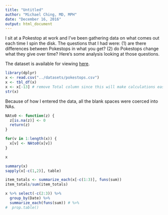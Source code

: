 ```yaml
---
title: "Untitled"
author: "Michael Ching, MD, MPH"
date: "December 16, 2016"
output: html_document
---
```


I sit at a Pokestop at work and I've been gathering data on what comes out each time I spin the disk. The questions that I had were: (1) are there differences between Pokestops in what you get? (2) do Pokestops change what they give over time? Here's some analysis looking at those questions.

The dataset is available for viewing [here](https://docs.google.com/spreadsheets/d/1FmApMo7dwv9JI6qSVKWKGv9iQU23isrbbbcvn0TVsZw/edit?usp=sharing).
```r
library(dplyr)
x <- read.csv("../datasets/pokestops.csv")
x <- tbl_df(x)
x <- x[-13] # remove Total column since this will make calculations easier
str(x)
```

Because of how I entered the data, all the blank spaces were coerced into NAs. 
```r
NAto0 <- function(z) {
  z[is.na(z)] <- 0
  return(z)
}

for(v in 1:length(x)) {
  x[v] <- NAto0(x[v])
}

x
```


```r
summary(x)
sapply(x[-c(1,2)], table)
```

```r
item_totals <- summarize_each(x[-c(1:3)], funs(sum))
item_totals/sum(item_totals)
```

```r
x %>% select(-c(2:3)) %>% 
  group_by(Date) %>% 
  summarize_each(funs(sum)) # %>% 
#  prop.table()
```

